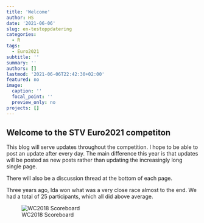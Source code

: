 ```yaml
---
title: 'Welcome'
author: HS
date: '2021-06-06'
slug: en-testoppdatering
categories:
  - R
tags:
  - Euro2021
subtitle: ''
summary: ''
authors: []
lastmod: '2021-06-06T22:42:30+02:00'
featured: no
image:
  caption: ''
  focal_point: ''
  preview_only: no
projects: []
---
```


## Welcome to the STV Euro2021 competiton

This blog will serve updates throughout the competition. I hope to be able to post an update after every day. The main difference this year is that updates will be posted as new posts rather than updating the increasingly long single page. 

There will also be a discussion thread at the bottom of each page.

Three years ago, Ida won what was a very close race almost to the end. We had a total of 25 participants, which all did above average. 

![WC2018 Scoreboard](WC2018.png)
